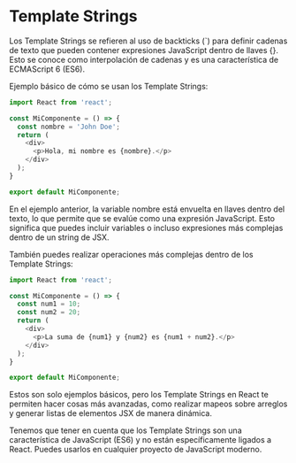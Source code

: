 # Template Strings

Los Template Strings se refieren al uso de backticks (`) para definir cadenas de texto que pueden contener expresiones JavaScript dentro de llaves {}. Esto se conoce como interpolación de cadenas y es una característica de ECMAScript 6 (ES6).

Ejemplo básico de cómo se usan los Template Strings:
```js
import React from 'react';

const MiComponente = () => {
  const nombre = 'John Doe';
  return (
    <div>
      <p>Hola, mi nombre es {nombre}.</p>
    </div>
  );
}

export default MiComponente;
```

En el ejemplo anterior, la variable nombre está envuelta en llaves dentro del texto, lo que permite que se evalúe como una expresión JavaScript. Esto significa que puedes incluir variables o incluso expresiones más complejas dentro de un string de JSX.

También puedes realizar operaciones más complejas dentro de los Template Strings:

```js
import React from 'react';

const MiComponente = () => {
  const num1 = 10;
  const num2 = 20;
  return (
    <div>
      <p>La suma de {num1} y {num2} es {num1 + num2}.</p>
    </div>
  );
}

export default MiComponente;
```

Estos son solo ejemplos básicos, pero los Template Strings en React te permiten hacer cosas más avanzadas, como realizar mapeos sobre arreglos y generar listas de elementos JSX de manera dinámica.

Tenemos que tener en cuenta que los Template Strings son una característica de JavaScript (ES6) y no están específicamente ligados a React. Puedes usarlos en cualquier proyecto de JavaScript moderno.